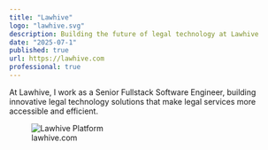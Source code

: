 ```yaml
---
title: "Lawhive"
logo: "lawhive.svg"
description: Building the future of legal technology at Lawhive
date: "2025-07-1"
published: true
url: https://lawhive.com
professional: true
---
```


At Lawhive, I work as a Senior Fullstack Software Engineer, building innovative legal technology solutions that make legal services more accessible and efficient. 

<figure>
    <img src="/images/lawhive.png" alt="Lawhive Platform" />
    <figcaption>lawhive.com</figcaption>
</figure>